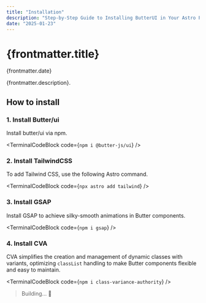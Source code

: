 ```yaml
---
title: "Installation"
description: "Step-by-Step Guide to Installing ButterUI in Your Astro Project"
date: "2025-01-23"
---
```


# {frontmatter.title}
<span>{frontmatter.date}</span>

{frontmatter.description}.

## How to install

### 1. Install Butter/ui
Install butter/ui via npm.

<TerminalCodeBlock code={`npm i @butter-js/ui`} />

### 2. Install TailwindCSS
To add Tailwind CSS, use the following <ExternalLink href="https://docs.astro.build/en/guides/styling/#tailwind">Astro command</ExternalLink>.

<TerminalCodeBlock code={`npx astro add tailwind`} />

### 3. Install GSAP
Install GSAP to achieve silky-smooth animations in Butter components.

<TerminalCodeBlock code={`npm i gsap`} />

### 4. Install CVA
CVA simplifies the creation and management of dynamic classes with variants, optimizing `classList` handling to make Butter components flexible and easy to maintain.

<TerminalCodeBlock code={`npm i class-variance-authority`} />

> Building... 🔧
